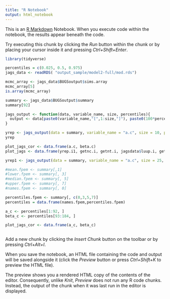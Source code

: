 ---
title: "R Notebook"
output: html_notebook
---

This is an [R Markdown](http://rmarkdown.rstudio.com) Notebook. When you execute code within the notebook, the results appear beneath the code. 

Try executing this chunk by clicking the *Run* button within the chunk or by placing your cursor inside it and pressing *Ctrl+Shift+Enter*. 

```{r}
library(tidyverse)
```


```{r}
percentiles = c(0.025, 0.5, 0.975)
jags_data <- readRDS( "output_sample/model2-full/mod.rds")

mcmc_array <- jags_data$BUGSoutput$sims.array
mcmc_array[5]
is.array(mcmc_array)

summary <- jags_data$BUGSoutput$summary
summary[92]
```

```{r}
jags_output <- function(data, variable_name, size, percentiles){
  output <- data[paste0(variable_name,"[",1:size,"]"), paste0(100*percentiles, "%")]
}

yrep <- jags_output(data = summary, variable_name = "a.c", size = 10, percentiles =  c(0.025, 0.5, 0.975))
yrep
```


```{r}

plot_jags_cor <- data.frame(a.c, beta.c)
plot_jags <- data.frame(yrep.i1, getnc.i, getnt.i, jagsdata$luup.i, getnr.i, demand.i)

```

```{r}
yrep1 <- jags_output(data = summary, variable_name = "a.c", size = 25, percentiles = c(0.025, 0.5, 0.975))

```

```{r}
#mean.fpem <- summary[,1]
#lower.fpem <- summary[, 3]
#median.fpem <- summary[, 5]
#upper.fpem <- summary[, 7]
#names.fpem <- summary[, 0]

percentiles.fpem <- summary[, c(0,3,5,7)]
percentiles = data.frame(names.fpem,percentiles.fpem)

a_c <- percentiles[1:92, ]
beta_c <- percentiles[93:184, ]

plot_jags_cor <- data.frame(a_c, beta_c)
```

```{r}



```

Add a new chunk by clicking the *Insert Chunk* button on the toolbar or by pressing *Ctrl+Alt+I*.

When you save the notebook, an HTML file containing the code and output will be saved alongside it (click the *Preview* button or press *Ctrl+Shift+K* to preview the HTML file).

The preview shows you a rendered HTML copy of the contents of the editor. Consequently, unlike *Knit*, *Preview* does not run any R code chunks. Instead, the output of the chunk when it was last run in the editor is displayed.
